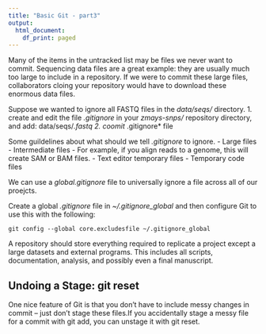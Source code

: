 ```yaml
---
title: "Basic Git - part3"
output:
  html_document:
    df_print: paged
---
```


Many of the items in the untracked list may be files we never want to commit. Sequencing data files are a great example: they are usually much too large to include in a repository.
If we were to commit these large files, collaborators cloing your repository would have to download these enormous data files.

Suppose we wanted to ignore all FASTQ files in the *data/seqs/* directory. 
1. create and edit the file *.gitignore * in your *zmays-snps/* repository directory, and add: 
data/seqs/*.fastq
2. coomit *.gitignore* file

Some guildelines about what should we tell *.gitignore* to ignore.
- Large files
- Intermediate files
  - For example, if you align reads to a genome, this will create SAM or BAM files. 
- Text editor temporary files
- Temporary code files

We can use a *global.gitignore* file to universally ignore a file across all of our proejcts.

Create a global *.gitignore* file in *~/.gitignore_global* and then configure Git to use this with the following:
```{}
git config --global core.excludesfile ~/.gitignore_global
```

A repository should store everything required to replicate a project except a large datasets and external programs. This includes all scripts, documentation, analysis, and possibly even a final manuscript.

## Undoing a Stage: git reset

One nice feature of Git is that you don't have to include messy changes in commit -- just don't stage these files.If you accidentally stage a messy file for a commit with git add, you can unstage it with git reset.

